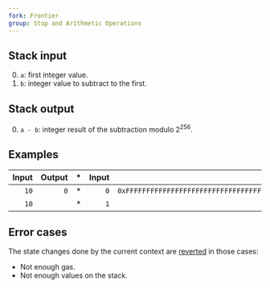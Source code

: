 ```yaml
---
fork: Frontier
group: Stop and Arithmetic Operations
---
```


## Stack input

0. `a`: first integer value.
1. `b`: integer value to subtract to the first.

## Stack output

0. `a - b`: integer result of the subtraction modulo 2<sup>256</sup>.

## Examples

| Input | Output | * | Input | Output |
|------:|-------:|-|------:|-------:|
| `10` | `0` | * | `0` | `0xFFFFFFFFFFFFFFFFFFFFFFFFFFFFFFFFFFFFFFFFFFFFFFFFFFFFFFFFFFFFFFFF` |
| `10` | | * | `1` | |

## Error cases

The state changes done by the current context are [reverted](#FD) in those cases:
- Not enough gas.
- Not enough values on the stack.
